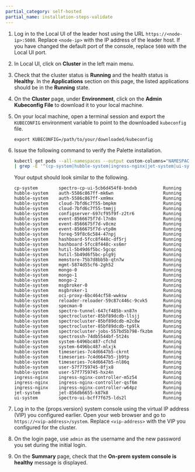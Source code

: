 ```yaml
---
partial_category: self-hosted
partial_name: installation-steps-validate
---
```


1. Log in to the Local UI of the leader host using the URL `https://<node-ip>:5080`. Replace `<node-ip>` with the IP
   address of the leader host. If you have changed the default port of the console, replace `5080` with the Local UI
   port.

2. In Local UI, click on **Cluster** in the left main menu.

3. Check that the cluster status is **Running** and the health status is **Healthy**. In the **Applications** section on
   this page, the listed applications should be in the **Running** state.

4. On the **Cluster** page, under **Environment**, click on the **Admin Kubeconfig File** to download it to your local machine.

5. On your local machine, open a terminal session and export the `KUBECONFIG` environment variable to point to the downloaded `kubeconfig` file.

   ```shell
   export KUBECONFIG=/path/to/your/downloaded/kubeconfig
   ```

6. Issue the following command to verify the Palette installation.

   ```bash
   kubectl get pods --all-namespaces --output custom-columns="NAMESPACE:metadata.namespace,NAME:metadata.name,STATUS:status.phase" \
   | grep -E '^(cp-system|hubble-system|ingress-nginx|jet-system|ui-system)\s'
   ```

   Your output should look similar to the following.

   ```shell hideClipboard
   cp-system        spectro-cp-ui-5cb6d454f8-bndxb          Running
   hubble-system    auth-5586c867ff-mk6wn                   Running
   hubble-system    auth-5586c867ff-xm9mx                   Running
   hubble-system    cloud-7bfd6c7f55-bmpkm                  Running
   hubble-system    cloud-7bfd6c7f55-tmmjj                  Running
   hubble-system    configserver-697cf95f9f-z2tr6           Running
   hubble-system    event-8566675f7d-l7n8n                  Running
   hubble-system    event-8566675f7d-v8cmz                  Running
   hubble-system    event-8566675f7d-vtp8m                  Running
   hubble-system    foreq-59f8c6c584-47npj                  Running
   hubble-system    hashboard-5fcc8f448c-df5rj              Running
   hubble-system    hashboard-5fcc8f448c-xs6mr              Running
   hubble-system    hutil-5b49d6f5bc-5gcqc                  Running
   hubble-system    hutil-5b49d6f5bc-plg9j                  Running
   hubble-system    memstore-75b7d8bb5b-qtn7w               Running
   hubble-system    mgmt-5874d55cf6-2gh52                   Running
   hubble-system    mongo-0                                 Running
   hubble-system    mongo-1                                 Running
   hubble-system    mongo-2                                 Running
   hubble-system    msgbroker-0                             Running
   hubble-system    msgbroker-1                             Running
   hubble-system    oci-proxy-6bc464cf58-wwksw              Running
   hubble-system    reloader-reloader-59c87c446c-9cvk5      Running
   hubble-system    specman-0                               Running
   hubble-system    spectro-tunnel-647cf485b-xn87n          Running
   hubble-system    spectrocluster-85bf89dcdb-llsjj         Running
   hubble-system    spectrocluster-85bf89dcdb-m2c8w         Running
   hubble-system    spectrocluster-85bf89dcdb-tp9lk         Running
   hubble-system    spectrocluster-jobs-557bd5b798-fkzbm    Running
   hubble-system    spectrossh-74db5544bf-5t24s             Running
   hubble-system    system-6496bc487-cfchd                  Running
   hubble-system    system-6496bc487-mlxjk                  Running
   hubble-system    timeseries-7c4d6647b5-ckrnt             Running
   hubble-system    timeseries-7c4d6647b5-jb9tp             Running
   hubble-system    timeseries-7c4d6647b5-nl86q             Running
   hubble-system    user-57f7759745-8fjx8                   Running
   hubble-system    user-57f7759745-hxz4n                   Running
   ingress-nginx    ingress-nginx-controller-m5z54          Running
   ingress-nginx    ingress-nginx-controller-qsf6m          Running
   ingress-nginx    ingress-nginx-controller-w64pz          Running
   jet-system       jet-856db6655-k87k8                     Running
   ui-system        spectro-ui-bcff7f675-lds2l              Running
   ```

7. Log in to the {props.version} system console using the virtual IP address (VIP) you configured earlier. Open your web browser
   and go to `https://<vip-address>/system`. Replace `<vip-address>` with the VIP you configured for the cluster.

8. On the login page, use `admin` as the username and the new password you set during the initial login.

9. On the **Summary** page, check that the **On-prem system console is healthy** message is displayed.